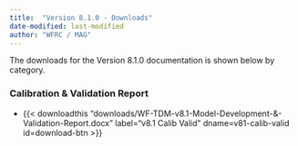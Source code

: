 ```yaml
---
title:  "Version 8.1.0 - Downloads"
date-modified: last-modified
author: "WFRC / MAG"
---
```


The downloads for the Version 8.1.0 documentation is shown below by category.

### Calibration & Validation Report

 - {{< downloadthis "downloads/WF-TDM-v8.1-Model-Development-&-Validation-Report.docx"
label="v8.1 Calib Valid" dname=v81-calib-valid id=download-btn >}}


